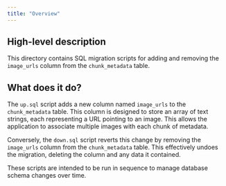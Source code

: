 ```yaml
---
title: "Overview"
---
```


## High-level description
This directory contains SQL migration scripts for adding and removing the `image_urls` column from the `chunk_metadata` table. 

## What does it do?
The `up.sql` script adds a new column named `image_urls` to the `chunk_metadata` table. This column is designed to store an array of text strings, each representing a URL pointing to an image. This allows the application to associate multiple images with each chunk of metadata.

Conversely, the `down.sql` script reverts this change by removing the `image_urls` column from the `chunk_metadata` table. This effectively undoes the migration, deleting the column and any data it contained. 

These scripts are intended to be run in sequence to manage database schema changes over time. 
